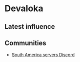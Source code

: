 # Devaloka

## Latest influence


<AeternumMap name="Devaloka" />

## Communities

* [South America servers Discord](https://discord.gg/newworldsa)
